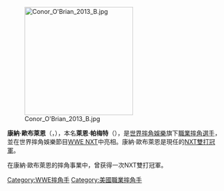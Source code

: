 {{Unreferenced|time=2013-09-30T11:32:22+00:00}}
{{TARequired}}

{{Infobox Pro Wrestler
| name=康納·歐布萊恩
| image=Conor O'Brian 2013 A.jpg
| ringnames = '''Conor O'Brian'''<br />Payne<br />Rough House O'Reilly<br />Ryan O'Reilly
| birthname = 萊恩·帕梅特
| height={{height|ft=6|in=5}}
| weight={{convert|265|lb|kg|abbr=on}}
| birth_date={{birth date and age|mf=yes|1980|2|6}}
| birth_place={{USA}}[[密西根州|密西根州]][[肯特郡_(密西根州)|肯特郡]][[大急流城_(密西根州)|大急流城]]
| death_date=
| death_place=
| resides=
| billed={{USA}}[[麻薩諸塞州|麻薩諸塞州]][[薩福克縣_(馬薩諸塞州)|沙福克縣]][[波士頓|波士頓]]
| trainer=Soulman Alex G<br />Norman Smiley<br />Bill Demott<br />Tom Prichard<br />Steve Keirn<br />Jody Hamilton
| debut=2001年
| retired=
| spouse=
}}

[[File:Conor_O'Brian_2013_B.jpg|250px]]

'''康納·歐布萊恩'''（{{lang-en|'''Conor O'Brian'''|}}，{{bd|1980年|2月6日|}}），本名'''萊恩·帕梅特'''（{{lang-en|'''Ryan Parmeter'''}}），是[[世界摔角娛樂|世界摔角娛樂]]旗下[[職業摔角|職業摔角]][[選手|選手]]，並在世界摔角娛樂節目[[WWE_NXT|WWE NXT]]中亮相。康納·歐布萊恩是現任的[[NXT雙打冠軍|NXT雙打冠軍]]。

在康納·歐布萊恩的摔角事業中，曾获得一次NXT雙打冠軍。
{{DEFAULTSORT:O'Brian, Conor}}
[[Category:WWE摔角手|Category:WWE摔角手]]
[[Category:美國職業摔角手|Category:美國職業摔角手]]
{{US-sport-bio-stub}}